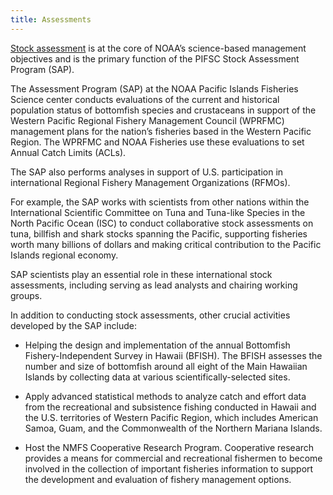 ```yaml
---
title: Assessments 
---
```


[Stock assessment](https://www.fisheries.noaa.gov/topic/population-assessments#fish-stocks) is at the core of NOAA's science-based management objectives and is the primary function of the PIFSC Stock Assessment Program (SAP).

The Assessment Program (SAP) at the NOAA Pacific Islands Fisheries Science center conducts evaluations of the current and historical population status of bottomfish species and crustaceans in support of the Western Pacific Regional Fishery Management Council (WPRFMC) management plans for the nation’s fisheries based in the Western Pacific Region. The WPRFMC and NOAA Fisheries use these evaluations to set Annual Catch Limits (ACLs).

The SAP also performs analyses in support of U.S. participation in international Regional Fishery Management Organizations (RFMOs).

For example, the SAP works with scientists from other nations within the International Scientific Committee on Tuna and Tuna-like Species in the North Pacific Ocean (ISC) to conduct collaborative stock assessments on tuna, billfish and shark stocks spanning the Pacific, supporting fisheries worth many billions of dollars and making critical contribution to the Pacific Islands regional economy.

SAP scientists play an essential role in these international stock assessments, including serving as lead analysts and chairing working groups.

In addition to conducting stock assessments, other crucial activities developed by the SAP include:

-   Helping the design and implementation of the annual Bottomfish Fishery-Independent Survey in Hawaii (BFISH). The BFISH assesses the number and size of bottomfish around all eight of the Main Hawaiian Islands by collecting data at various scientifically-selected sites.

-   Apply advanced statistical methods to analyze catch and effort data from the recreational and subsistence fishing conducted in Hawaii and the U.S. territories of Western Pacific Region, which includes American Samoa, Guam, and the Commonwealth of the Northern Mariana Islands.

-   Host the NMFS Cooperative Research Program. Cooperative research provides a means for commercial and recreational fishermen to become involved in the collection of important fisheries information to support the development and evaluation of fishery management options.
